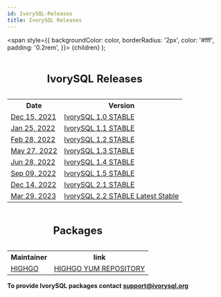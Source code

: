```yaml
---
id: IvorySQL-Releases
title: IvorySQL Releases
---
```


  <span
    style={{
      backgroundColor: color,
      borderRadius: '2px',
      color: '#fff',
      padding: '0.2rem',
    }}>
    {children}
  </span>
);


<table>
<caption><h2>IvorySQL Releases</h2></caption>
  <tr>
    <th>Date</th>
    <th>Version</th>
  </tr>
  <tr>
    <td>
        <a href="https://docs.ivorysql.org/ivorysql-doc/v1.0/v1.0-en/ivorysql1.0%E5%8F%91%E8%A1%8C%E8%AF%B4%E6%98%8E">Dec 15, 2021</a>
    </td>
    <td>
        <a href="https://docs.ivorysql.org/ivorysql-doc/v1.0/v1.0-en/ivorysql1.0%E5%8F%91%E8%A1%8C%E8%AF%B4%E6%98%8E">IvorySQL 1.0 STABLE</a>
    </td>
  </tr>
  <tr>
    <td>
        <a href="https://docs.ivorysql.org/ivorysql-doc/v1.1/v1.1-en/ivorysql1.1%E5%8F%91%E8%A1%8C%E8%AF%B4%E6%98%8E">Jan 25, 2022</a>
    </td>
    <td>
        <a href="https://docs.ivorysql.org/ivorysql-doc/v1.1/v1.1-en/ivorysql1.1%E5%8F%91%E8%A1%8C%E8%AF%B4%E6%98%8E">IvorySQL 1.1 STABLE</a>
    </td>
  </tr>
  <tr>
    <td>
        <a href="https://docs.ivorysql.org/ivorysql-doc/v1.2/v1.2-en/ivorysql1.2%E5%8F%91%E8%A1%8C%E8%AF%B4%E6%98%8E">Feb 28, 2022</a>
    </td>
    <td>
        <a href="https://docs.ivorysql.org/ivorysql-doc/v1.2/v1.2-en/ivorysql1.2%E5%8F%91%E8%A1%8C%E8%AF%B4%E6%98%8E">IvorySQL 1.2 STABLE</a>
    </td>
  </tr>
  <tr>
    <td>  
        <a href="https://docs.ivorysql.org/ivorysql-doc/v1.3/v1.3-en/ivorysql1.3%E5%8F%91%E8%A1%8C%E8%AF%B4%E6%98%8E">May 27, 2022</a>
    </td>
    <td>
        <a href="https://docs.ivorysql.org/ivorysql-doc/v1.3/v1.3-en/ivorysql1.3%E5%8F%91%E8%A1%8C%E8%AF%B4%E6%98%8E">IvorySQL 1.3 STABLE</a>
    </td>
  </tr>
  <tr>
    <td>
        <a href="https://docs.ivorysql.org/ivorysql-doc/v1.4/v1.4-en/ivorysql1.4%E5%8F%91%E8%A1%8C%E8%AF%B4%E6%98%8E">Jun 28, 2022</a>
    </td>
    <td>
        <a href="https://docs.ivorysql.org/ivorysql-doc/v1.4/v1.4-en/ivorysql1.4%E5%8F%91%E8%A1%8C%E8%AF%B4%E6%98%8E">IvorySQL 1.4 STABLE</a>
    </td>
  </tr>
  <tr>
    <td>
        <a href="https://docs.ivorysql.org/ivorysql-doc/v1.5/v1.5-en/ivorysql1.5%E5%8F%91%E8%A1%8C%E8%AF%B4%E6%98%8E">Sep 09, 2022</a>
    </td>
    <td>
        <a href="https://docs.ivorysql.org/ivorysql-doc/v1.5/v1.5-en/ivorysql1.5%E5%8F%91%E8%A1%8C%E8%AF%B4%E6%98%8E">IvorySQL 1.5 STABLE</a>
    </td>
  </tr>
  <tr>
    <td>
        <a href="https://docs.ivorysql.org/ivorysql-doc/v2.1/v2.1-en/ivorysql2.1%E5%8F%91%E8%A1%8C%E8%AF%B4%E6%98%8E">Dec 14, 2022</a>
    </td>
    <td>
        <a href="https://docs.ivorysql.org/ivorysql-doc/v2.1/v2.1-en/ivorysql2.1%E5%8F%91%E8%A1%8C%E8%AF%B4%E6%98%8E">IvorySQL 2.1 STABLE</a>
    </td>
  </tr>
  <tr>
    <td>
        <a href="https://docs.ivorysql.org/ivorysql-doc/v2.2/v2.2-en/ivorysql2.2%E5%8F%91%E8%A1%8C%E8%AF%B4%E6%98%8E">Mar 29, 2023</a>
    </td>
    <td>
        <a href="https://docs.ivorysql.org/ivorysql-doc/v2.2/v2.2-en/ivorysql2.2%E5%8F%91%E8%A1%8C%E8%AF%B4%E6%98%8E">IvorySQL 2.2 STABLE <Highlight color="#1ca3ec">Latest Stable</Highlight></a>
    </td>
  </tr>
</table>



<table>
<caption><h2>Packages</h2></caption>
  <tr>
    <th>Maintainer</th>
    <th>link</th>
  </tr>
  <tr>
    <td>
        <a href="http://www.highgo.ca">HIGHGO</a>
    </td>
    <td>
        <a href="https://yum.highgo.ca/ivorysql.html">HIGHGO YUM REPOSITORY</a>
    </td>
  </tr>
</table>



**<Highlight color="#25c2a0">To provide IvorySQL packages contact support@ivorysql.org</Highlight>**
